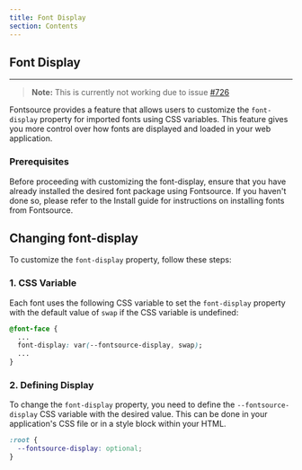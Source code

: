```yaml
---
title: Font Display
section: Contents
---
```


## Font Display

---

> **Note:** This is currently not working due to issue [#726](https://github.com/fontsource/fontsource/issues/726)

Fontsource provides a feature that allows users to customize the `font-display` property for imported fonts using CSS variables. This feature gives you more control over how fonts are displayed and loaded in your web application.

### Prerequisites

Before proceeding with customizing the font-display, ensure that you have already installed the desired font package using Fontsource. If you haven't done so, please refer to the Install guide for instructions on installing fonts from Fontsource.

## Changing font-display

To customize the `font-display` property, follow these steps:

### 1. CSS Variable

Each font uses the following CSS variable to set the `font-display` property with the default value of `swap` if the CSS variable is undefined:

```css
@font-face {
  ...
  font-display: var(--fontsource-display, swap);
  ...
}
```

### 2. Defining Display

To change the `font-display` property, you need to define the `--fontsource-display` CSS variable with the desired value. This can be done in your application's CSS file or in a style block within your HTML.

```css
:root {
  --fontsource-display: optional;
}
```
